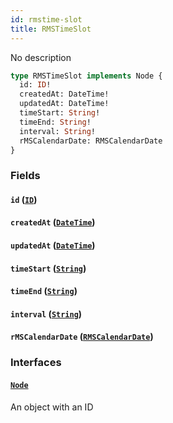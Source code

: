 ```yaml
---
id: rmstime-slot
title: RMSTimeSlot
---
```


No description

```graphql
type RMSTimeSlot implements Node {
  id: ID!
  createdAt: DateTime!
  updatedAt: DateTime!
  timeStart: String!
  timeEnd: String!
  interval: String!
  rMSCalendarDate: RMSCalendarDate
}
```

### Fields

#### `id` ([`ID`](../../order-view-service/scalars/id))

#### `createdAt` ([`DateTime`](../../order-view-service/scalars/date-time))

#### `updatedAt` ([`DateTime`](../../order-view-service/scalars/date-time))

#### `timeStart` ([`String`](../../order-view-service/scalars/string))

#### `timeEnd` ([`String`](../../order-view-service/scalars/string))

#### `interval` ([`String`](../../order-view-service/scalars/string))

#### `rMSCalendarDate` ([`RMSCalendarDate`](../../order-view-service/objects/rmscalendar-date))

### Interfaces

#### [`Node`](../../order-view-service/interfaces/node)

An object with an ID
